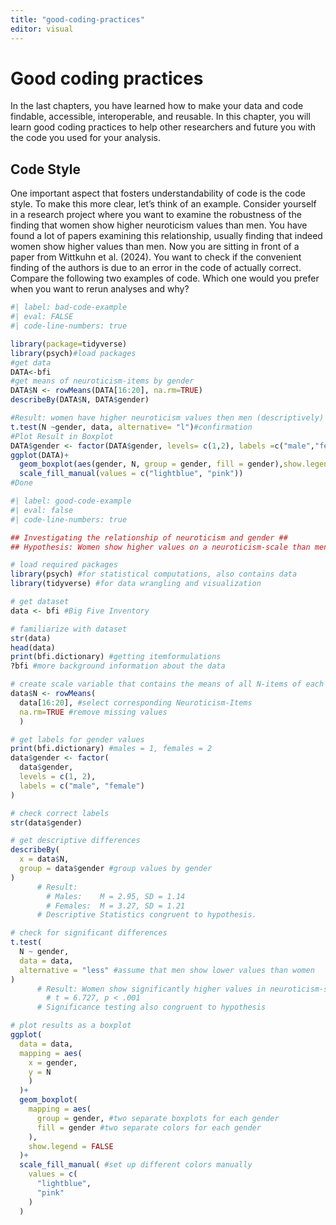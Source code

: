 ```yaml
---
title: "good-coding-practices"
editor: visual
---
```


# Good coding practices

In the last chapters, you have learned how to make your data and code findable, accessible, interoperable, and reusable. In this chapter, you will learn good coding practices to help other researchers and future you with the code you used for your analysis.

## Code Style {#sec-codestyle}

One important aspect that fosters understandability of code is the code style. To make this more clear, let's think of an example. Consider yourself in a research project where you want to examine the robustness of the finding that women show higher neuroticism values than men. You have found a lot of papers examining this relationship, usually finding that indeed women show higher values than men. Now you are sitting in front of a paper from Wittkuhn et al. (2024). You want to check if the convenient finding of the authors is due to an error in the code of actually correct. Compare the following two examples of code. Which one would you prefer when you want to rerun analyses and why?

```r
#| label: bad-code-example
#| eval: FALSE
#| code-line-numbers: true

library(package=tidyverse)
library(psych)#load packages
#get data
DATA<-bfi
#get means of neuroticism-items by gender
DATA$N <- rowMeans(DATA[16:20], na.rm=TRUE)
describeBy(DATA$N, DATA$gender)

#Result: women have higher neuroticism values then men (descriptively)
t.test(N ~gender, data, alternative= "l")#confirmation
#Plot Result in Boxplot
DATA$gender <- factor(DATA$gender, levels= c(1,2), labels =c("male","female"))
ggplot(DATA)+
  geom_boxplot(aes(gender, N, group = gender, fill = gender),show.legend = F)+
  scale_fill_manual(values = c("lightblue", "pink"))
#Done
```

```r
#| label: good-code-example
#| eval: false
#| code-line-numbers: true

## Investigating the relationship of neuroticism and gender ##
## Hypothesis: Women show higher values on a neuroticism-scale than men ##

# load required packages
library(psych) #for statistical computations, also contains data
library(tidyverse) #for data wrangling and visualization

# get dataset
data <- bfi #Big Five Inventory

# familiarize with dataset
str(data)
head(data)
print(bfi.dictionary) #getting itemformulations
?bfi #more background information about the data

# create scale variable that contains the means of all N-items of each person
data$N <- rowMeans(
  data[16:20], #select corresponding Neuroticism-Items
  na.rm=TRUE #remove missing values
  )

# get labels for gender values
print(bfi.dictionary) #males = 1, females = 2
data$gender <- factor(
  data$gender,
  levels = c(1, 2),
  labels = c("male", "female")
)

# check correct labels
str(data$gender)

# get descriptive differences
describeBy(
  x = data$N,
  group = data$gender #group values by gender
)
      # Result:
        # Males:    M = 2.95, SD = 1.14
        # Females:  M = 3.27, SD = 1.21
      # Descriptive Statistics congruent to hypothesis.

# check for significant differences
t.test(
  N ~ gender,
  data = data,
  alternative = "less" #assume that men show lower values than women
)
      # Result: Women show significantly higher values in neuroticism-scale than men. 
        # t = 6.727, p < .001
      # Significance testing also congruent to hypothesis

# plot results as a boxplot
ggplot(
  data = data,
  mapping = aes(
    x = gender,
    y = N
    )
  )+
  geom_boxplot(
    mapping = aes(
      group = gender, #two separate boxplots for each gender
      fill = gender #two separate colors for each gender
    ), 
    show.legend = FALSE
  )+
  scale_fill_manual( #set up different colors manually
    values = c(
      "lightblue",
      "pink"
    )
  )
```
